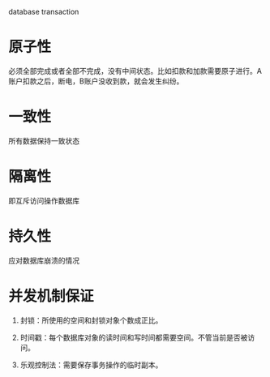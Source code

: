 database transaction

# 原子性

必须全部完成或者全部不完成，没有中间状态。比如扣款和加款需要原子进行。A账户扣款之后，断电，B账户没收到款，就会发生纠纷。

# 一致性

所有数据保持一致状态

# 隔离性

即互斥访问操作数据库

# 持久性

应对数据库崩溃的情况

# 并发机制保证

1. 封锁：所使用的空间和封锁对象个数成正比。

2. 时间戳：每个数据库对象的读时间和写时间都需要空间。不管当前是否被访问。

3. 乐观控制法：需要保存事务操作的临时副本。

